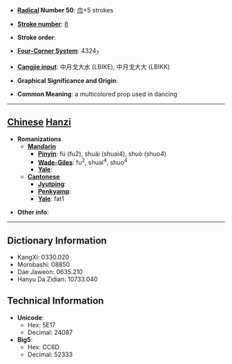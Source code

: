 * '''[[Wiktionary:Chinese radical index| Radical]] Number 50''': [[Wiktionary:Chinese radical index 巾|巾]]+5 strokes

* '''[[Wiktionary:Chinese total strokes index|Stroke number]]''': [[Wiktionary:Chinese total strokes index 8|8]]

* '''Stroke order''': 

* '''[[Wiktionary:Chinese four corner index|Four-Corner System]]''': 4324<sub>7</sub>

* '''[[Wiktionary:Chinese Cangjie index|Cangjie input]]''': 中月戈大水 (LBIKE), 中月戈大大 (LBIKK)

* '''Graphical Significance and Origin''': 

* '''Common Meaning''': a multicolored prop used in dancing

----

== [[Chinese]] [[Hanzi]] ==

* '''Romanizations'''
** '''[[Mandarin]]'''
*** '''[[Pinyin]]''': fú (fu2), shuài (shuai4), shuò (shuo4)
*** '''[[Wade-Giles]]''': fu<sup>2</sup>, shuai<sup>4</sup>, shuo<sup>4</sup>
*** '''[[Yale]]''': 
** '''[[Cantonese]]'''
*** '''[[Jyutping]]''':
*** '''[[Penkyamp]]''': 
*** '''[[Yale]]''': fat1

* '''Other info''': 

----

== Dictionary Information ==

* KangXi: 0330.020
* Morobashi: 08850
* Dae Jaweon: 0635.210
* Hanyu Da Zidian: 10733.040

== Technical Information ==

* '''Unicode''':
** Hex: 5E17
** Decimal: 24087
* '''Big5''':
** Hex: CC6D
** Decimal: 52333